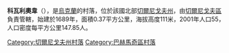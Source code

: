 {{coord|50|57|27|N|32|43|13|E|scale:100000|display=inle,title}}

'''科瓦利奧韋'''（{{lang-uk|Ковальове}}），是[[烏克蘭|烏克蘭]]的村落，位於該國北部[[切爾尼戈夫州|切爾尼戈夫州]]，由[[切爾尼戈夫區|切爾尼戈夫區]]負責管轄，始建於1689年，面積0.37平方公里，海拔高度111米，2001年人口55，人口密度每平方公里147.85人。

[[Category:切爾尼戈夫州村落|Category:切爾尼戈夫州村落]]
[[Category:巴赫馬奇區村落|Category:巴赫馬奇區村落]]


{{Chernihiv-geo-stub}}